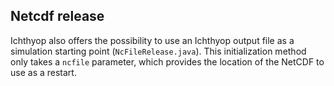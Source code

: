 ## Netcdf release

Ichthyop also offers the possibility to use an Ichthyop output file as a simulation starting point (`NcFileRelease.java`). This initialization method
only takes a `ncfile` parameter, which provides the location of the NetCDF to use as a restart.
